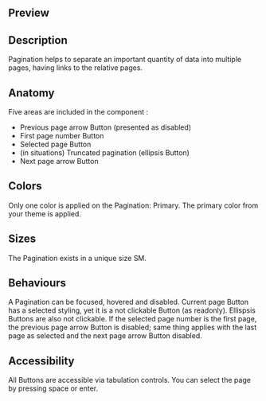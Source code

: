 ## Preview

<osds-pagination current="5" total="9"></osds-pagination>

## Description

Pagination helps to separate an important quantity of data into multiple pages, having links to the relative pages.

## Anatomy

Five areas are included in the component :

- Previous page arrow Button (presented as disabled)
- First page number Button
- Selected page Button
- (in situations) Truncated pagination (ellipsis Button)
- Next page arrow Button

## Colors

Only one color is applied on the Pagination: Primary.
The primary color from your theme is applied.

## Sizes

The Pagination exists in a unique size SM.

## Behaviours

A Pagination can be focused, hovered and disabled.
Current page Button has a selected styling, yet it is a not clickable Button (as readonly). Ellispsis Buttons are also not clickable.
If the selected page number is the first page, the previous page arrow Button is disabled; same thing applies with the last page as selected and the next page arrow Button disabled.

## Accessibility

All Buttons are accessible via tabulation controls.
You can select the page by pressing space or enter.
